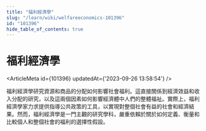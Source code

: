 ```yaml
---
title: "福利經濟學"
slug: "/learn/wiki/welfareeconomics-101396"
id: "101396"
hide_table_of_contents: true
---
```



# 福利經濟學

<ArticleMeta id={101396} updatedAt={'2023-09-26 13:58:54'} />
<div className='border-solid border-b border-t-0 my-4 border-[var(--ifm-color-gray-300)]' />

福利經濟學研究資源和商品的分配如何影響社會福利。這直接關係到經濟效益和收入分配的研究，以及這兩個因素如何影響經濟體中人們的整體福祉。實際上，福利經濟學家力求提供指導公共政策的工具，以實現對整個社會有益的社會和經濟結果。然而，福利經濟學是一門主觀的研究學科，嚴重依賴於關於如何定義、衡量和比較個人和整個社會的福利的選擇性假設。
